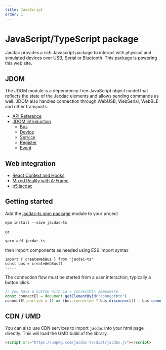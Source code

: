 ```yaml
---
title: JavaScript
order: 1
---
```


# JavaScript/TypeScript package

Jacdac provides a rich Javascript package to interact with physical and simulated devices
over USB, Serial or Bluetooth. This package is powering this web site.

## JDOM

The JDOM module is a dependency-free JavaScript object model
that reflects the state of the Jacdac elements and allows sending commands as well.
JDOM also handles connection through WebUSB, WebSerial, WebBLE and other transports.

-   [API Reference](https://microsoft.github.io/jacdac-ts/)
-   [JDOM introduction](/clients/javascript/jdom)
    -   [Bus](/clients/javascript/jdom/bus/)
    -   [Device](/clients/javascript/jdom/device/)
    -   [Service](/clients/javascript/jdom/service/)
    -   [Register](/clients/javascript/jdom/register/)
    -   [Event](/clients/javascript/jdom/event/)


## Web integration

-   [React Context and Hooks](/clients/javascript/react/)
-   [Mixed Reality with A-Frame](/clients/javascript/a-frame/)
-   [p5.jacdac](/clients/javascript/p5js/)

## Getting started

Add the [jacdac-ts npm package](https://www.npmjs.com/package/jacdac-ts) module
to your project

```
npm install --save jacdac-ts
```

or

```
yarn add jacdac-ts
```

then import components as needed using ES6 import syntax

```vanilla
import { createWebBus } from "jacdac-ts"
const bus = createWebBus()
-----

```

The connection flow must be started from a user interaction, typically a button click.

```javascript
// you have a button with id = connectbtn somewhere
const connectEl = document.getElementById("connectbtn")
connectEl.onclick = () => (bus.connected ? bus.disconnect() : bus.connect())
```

## CDN / UMD

You can also use CDN services to import `jacdac` into your html page directly.
This will load the UMD build of the library.

```html
<script src="https://unpkg.com/jacdac-ts/dist/jacdac.js"></script>
```
